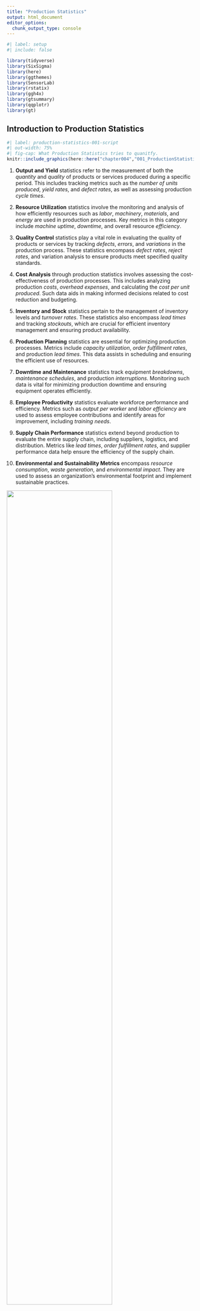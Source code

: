 ```yaml
---
title: "Production Statistics"
output: html_document
editor_options: 
  chunk_output_type: console
---
```


```r
#| label: setup
#| include: false

library(tidyverse)
library(SixSigma)
library(here)
library(ggthemes)
library(SensorLab)
library(rstatix)
library(ggh4x)
library(gtsummary)
library(qqplotr)
library(gt)

```

## Introduction to Production Statistics 

::: {.content-visible when-profile="script"}

```r
#| label: production-statistics-001-script
#| out-width: 75%
#| fig-cap: What Production Statistics tries to quanitfy.
knitr::include_graphics(here::here("chapter004","001_ProductionStatistics.png"))
```

1. **Output and Yield** statistics refer to the measurement of both the *quantity* and *quality* of products or services produced during a specific period. This includes tracking metrics such as the *number of units produced*, *yield rates*, and *defect rates*, as well as assessing production *cycle times*.

2. **Resource Utilization** statistics involve the monitoring and analysis of how efficiently resources such as *labor*, *machinery*, *materials*, and *energy* are used in production processes. Key metrics in this category include *machine uptime*, *downtime*, and overall resource *efficiency*.

3. **Quality Control** statistics play a vital role in evaluating the quality of products or services by tracking *defects*, *errors*, and *variations* in the production process. These statistics encompass *defect rates*, *reject rates*, and variation analysis to ensure products meet specified quality standards.

4. **Cost Analysis** through production statistics involves assessing the cost-effectiveness of production processes. This includes analyzing production *costs*, *overhead expenses*, and calculating the *cost per unit produced*. Such data aids in making informed decisions related to cost reduction and budgeting.

5. **Inventory and Stock** statistics pertain to the management of inventory levels and *turnover rates*. These statistics also encompass *lead times* and tracking *stockouts*, which are crucial for efficient inventory management and ensuring product availability.

6. **Production Planning** statistics are essential for optimizing production processes. Metrics include *capacity utilization*, *order fulfillment rates*, and production *lead times*. This data assists in scheduling and ensuring the efficient use of resources.

7. **Downtime and Maintenance** statistics track equipment *breakdowns*, *maintenance schedules*, and production *interruptions*. Monitoring such data is vital for minimizing production downtime and ensuring equipment operates efficiently.

8. **Employee Productivity** statistics evaluate workforce performance and efficiency. Metrics such as *output per worker* and *labor efficiency* are used to assess employee contributions and identify areas for improvement, including *training needs*.

9. **Supply Chain Performance** statistics extend beyond production to evaluate the entire supply chain, including suppliers, logistics, and distribution. Metrics like *lead times*, *order fulfillment rates*, and supplier performance data help ensure the efficiency of the supply chain.

10. **Environmental and Sustainability Metrics** encompass *resource consumption*, *waste generation*, and *environmental impact*. They are used to assess an organization's environmental footprint and implement sustainable practices.


:::

::: {.content-visible when-profile="slides"}

::: {.r-stack}
![](chapter004/001_ProductionStatistics_000.svg){.fragment .fade-in-then-out width=75% fig-align="center" auto-animate=true}

![](chapter004/001_ProductionStatistics_001.svg){.fragment .fade-in-then-out width=75% fig-align="center" auto-animate=true}

![](chapter004/001_ProductionStatistics_002.svg){.fragment .fade-in-then-out width=75% fig-align="center" auto-animate=true}

![](chapter004/001_ProductionStatistics_003.svg){.fragment .fade-in-then-out width=75% fig-align="center" auto-animate=true}

![](chapter004/001_ProductionStatistics_004.svg){.fragment .fade-in-then-out width=75% fig-align="center" auto-animate=true}
:::

:::


## Control Charts for Variables

### The production

::: {.content-visible when-profile="script"}

```r
#| label: fig-production
#| out-width: 75%
#| fig-cap: The drive shaft production over time

load(here("data","drive_shaft_data.Rdata"))

drive_shaft <- drive_shaft %>% 
  mutate(
    pass_1_fail_0 = 
      case_when(
        (diameter<12.5)&(diameter>11.5)~"PASS",
        TRUE~"FAIL"
      )
  )


drive_shaft %>% 
  filter(group=="group02") %>% 
  ggplot(
    aes(
      x = sample_no, 
      y = diameter,
      group = sample_no
    )
  )+
  geom_point(
    aes(
    ),
    size =5
  )+
  geom_line(
    aes(group = 1),
    color = "gray"
  )+
  scale_y_continuous(
    # limits = c(10,14),
    # expand = c(0,0,0,0)
  )+
  scale_x_continuous(
    breaks = seq(0,100,5),
    expand = c(0.005,0,0,0)
  )+
  theme_bw(base_size = 10)+
  theme(
    legend.position = "bottom"
  )+
  labs(
    title = "drive shaft diameter production",
    x = "time index",
    y = "diameter"
  )

```

In @fig-production the drive shaft production and the behaviour of the mission critical parameter `diameter` is shown over time.

:::

::: {.content-visible when-profile="slides"}

```r
#| label: fig-prod-time
#| out-width: 85%
#| fig-cap: The production data
#| fig-pos: "H"

knitr::include_graphics(here::here("chapter004","002_production_data.gif"))


```

:::

### Run Chart

:::{.r-stack}

:::{.fragment .fade-out}

```r
#| label: fig-run-chart
#| out-width: 85%
#| fig-cap: A run chart with control and warning limits without subgroups.
#| fig-pos: "H"

load(here("data","drive_shaft_data.Rdata"))
# source("spc_helpers.R")

grp02 <- drive_shaft %>% 
  filter(group == "group02")

subgroup <- data.frame(subgroup = rep(seq(1,20),each = 5))

grp02 <- bind_cols(
  grp02, subgroup
)

grp02_mean <- grp02 %>% 
  group_by(subgroup) %>% 
  summarise(
    mean_dia = mean(diameter),
    min_dia = min(diameter),
    max_dia = max(diameter),
    med_dia = median(diameter),
    sd_dia = sd(diameter)
  ) %>% 
  ungroup() %>% 
  add_column(sample_no = as.integer(seq(5,100,5)))

#run chart

grp02 %>% 
  ggplot(
    aes(x = sample_no,
        y = diameter)
  )+
  geom_point()+
  geom_hline(
    aes(
      yintercept = mean(diameter),
      linetype = "mean"
      )
  )+
  geom_hline(
    aes(
      yintercept = cmp_UCL(diameter,n = 1),
      linetype = "UCL"
    )
  )+
  geom_hline(
    aes(
      yintercept = cmp_LCL(diameter,n=1),
      linetype = "LCL"
    )
  )+
  geom_hline(
    aes(
      yintercept = cmp_UWL(diameter,n=1),
      linetype = "UWL"
    )
  )+
  geom_hline(
    aes(
      yintercept = cmp_LWL(diameter,n=1),
      linetype = "LWL"
    )
  )+
  labs(
    title = "run chart",
    linetype = ""
    )+
  scale_linetype_manual(
    values = c(
      "mean" = "solid",
      "UCL" = "dashed",
      "LCL" = "dashed",
      "UWL" = "dotted",
      "LWL" = "dotted"
    )
  )+
  theme_few(base_size = 15)+
  theme(
    legend.position = "bottom"
  )

```

:::

:::{.fragment .fade-in}

\begin{align}
UCL &= \bar{x} + 2.58\frac{sd(x)}{\sqrt{n}} \;\text{with}\;n=1 \\
LCL &= \bar{x} - 2.58\frac{sd(x)}{\sqrt{n}} \;\text{with}\;n=1 \\
UWL &= \bar{x} + 1.96\frac{sd(x)}{\sqrt{n}} \;\text{with}\;n=1 \\
LWL &= \bar{x} - 1.96\frac{sd(x)}{\sqrt{n}} \;\text{with}\;n=1
\end{align}

:::

::: {.content-visible when-profile="script"}

In Shewhart [@0486652327] charts for statistical process control, control limits such as the [Upper Control Limit (UCL)](#UCL), [Lower Control Limit (LCL)](#LCL), [Upper Warning Limit (UWL)](#UWL), and [Lower Warning Limit (LWL)](#LWL) play a crucial role. 
These limits establish boundaries for normal process variability. 
By incorporating confidence intervals, such as $97\%$ or $99\%$, into these limits, a statistical framework is added, providing a nuanced understanding of process variability. 
A $97\%$ confidence interval implies that $97\%$ of data points should fall within the calculated range, while a $99\%$ interval accommodates $99\%$. 
This approach enhances the sensitivity of Shewhart charts, aiding in the timely detection of significant process shifts. 
The choice of confidence level depends on the desired balance between false alarms and the risk of missing genuine deviations from the norm.

:::

:::

### X-bar chart

:::{.r-stack}

:::{.fragment .fade-out}

```r
#| label: fig-xbar
#| out-width: 85%
#| fig-cap: A X-bar chart with control and warning limits based on subgroups of $n=5$
#| fig-pos: "H"

grp02 %>%   
  ggplot()+
  geom_point(
    aes(
      x = subgroup,
      y = diameter,
      ),
    color = "gray",
    size = 2,
    # shape = 8
    )+
  geom_linerange(
    data = grp02_mean,
    aes(
      x = subgroup,
      ymin = min_dia,
      ymax = max_dia),
    color = "gray"
  )+
  geom_point(
    data = grp02_mean,
    aes(x = subgroup,
        y = mean_dia,
        group = 1
        ),
    size = 5
  )+
  geom_line(
    data = grp02_mean,
    aes(x = subgroup,
        y = mean_dia,
        group = 1)
  )+
  geom_hline(
    aes(
      yintercept = median(diameter)
    )
  )+
  geom_hline(
    aes(
      yintercept = cmp_UCL(diameter,n = 5),
      linetype = "UCL"
    )
  )+
  geom_hline(
    aes(
      yintercept = cmp_LCL(diameter,n=5),
      linetype = "LCL"
    )
  )+
  geom_hline(
    aes(
      yintercept = cmp_UWL(diameter,n=5),
      linetype = "UWL"
    )
  )+
  geom_hline(
    aes(
      yintercept = cmp_LWL(diameter,n=5),
      linetype = "LWL"
    )
  )+
  scale_x_continuous(
    breaks = seq(1,20,2),
  )+
  labs(
    title = "X-bar chart",
    x = "sample",
    linetype = ""
  )+
  scale_linetype_manual(
    values = c(
      "mean" = "solid",
      "UCL" = "dashed",
      "LCL" = "dashed",
      "UWL" = "dotted",
      "LWL" = "dotted"
    )
  )+
  theme_bw(base_size = 15)+
  theme(
    legend.position = "bottom"
  )


```

:::

:::{.fragment .fade-in}

\begin{align}
UCL &= \bar{x} + 2.58\frac{sd(x)}{\sqrt{n}} \;\text{with}\;n=5 \\
LCL &= \bar{x} - 2.58\frac{sd(x)}{\sqrt{n}} \;\text{with}\;n=5 \\
UWL &= \bar{x} + 1.96\frac{sd(x)}{\sqrt{n}} \;\text{with}\;n=5 \\
LWL &= \bar{x} - 1.96\frac{sd(x)}{\sqrt{n}} \;\text{with}\;n=5
\end{align}

:::

::: {.content-visible when-profile="script"}

An X-bar chart is a statistical tool for quality control, used to monitor process stability over time. 
It involves collecting data, calculating subgroup means, determining control limits, and plotting the data on a chart. 
By monitoring points relative to the control limits, it helps identify shifts in the process mean, allowing corrective action for consistent quality.

It is effective in quality control because it focuses on detecting changes in the process mean. 
By setting statistical control limits, it distinguishes between common and special causes of variation. 
When data points fall outside these limits, it signals the presence of external factors, prompting corrective action. 
The chart's visual representation of data points over time facilitates early issue detection, supporting a proactive approach to maintaining process stability and continuous improvement in quality control.

:::

:::

### S-Chart

:::{.r-stack}

:::{.fragment .fade-out}

```r
#| label: fig-s-chart
#| out-width: 75%
#| fig-cap: The s chart with control and warning limits.
#| fig-pos: "H"


grp02_mean %>% 
  ggplot(aes(x = subgroup,y = sd_dia))+
  geom_point()+
  geom_hline(
    aes(
      yintercept = cmp_s_mean(sd_dia,n=5),
      linetype = "mean"
    )
  )+
  geom_hline(
    aes(
      yintercept = cmp_UCL_s(sd_dia, n = 5),
      linetype = "UCL"
    )
  )+
  geom_hline(
    aes(
      yintercept = cmp_LCL_s(sd_dia, n = 5),
      linetype = "LCL"
    )
  )+
  geom_hline(
    aes(
      yintercept = cmp_UWL_s(sd_dia, n = 5),
      linetype = "UWL"
    )
  )+
  geom_hline(
    aes(
      yintercept = cmp_LWL_s(sd_dia, n = 5),
      linetype = "LWL"
    )
  )+
  scale_linetype_manual(
    values = c(
      "mean" = "solid",
      "UCL" = "dashed",
      "LCL" = "dashed",
      "UWL" = "dotted",
      "LWL" = "dotted"
    )
  )+
  scale_x_continuous(
    breaks = seq(1,20,2),
  )+
  geom_line()+
  geom_point(
    data = 
  )+
  labs(
    title = "S - Chart",
    y = "standard deviation",
    x = "sample",
    linetype = ""
  )+
  theme_bw(base_size = 15)+
  theme(
    legend.position = "bottom"
  )

```

:::

:::{.fragment .fade-in}

\begin{align}
UCL &= \sigma * \sqrt{\frac{\chi^2_{1-\beta=0.995;n-1}}{n-1}} \;\text{with}\;n=5 \\
LCL &= \sigma * \sqrt{\frac{\chi^2_{1-\beta=0.005;n-1}}{n-1}} \;\text{with}\;n=5 \\
UWL &= \sigma * \sqrt{\frac{\chi^2_{1-\beta=0.975;n-1}}{n-1}} \;\text{with}\;n=5 \\
LWL &= \sigma * \sqrt{\frac{\chi^2_{1-\beta=0.025;n-1}}{n-1}} \;\text{with}\;n=5
\end{align}

:::

::: {.content-visible when-profile="script"}

An S chart, or standard deviation chart, is a type of control chart used in statistical process control. 
It is designed to monitor the variability or dispersion of a process over time. 
The S chart displays the sample standard deviation of a process by plotting it against time or the sequence of samples. 
Similar to other control charts, it typically includes a central line representing the average standard deviation and upper and lower control limits. 
The S chart is useful for detecting shifts or trends in the variability of a process, allowing for timely adjustments or interventions if needed.

:::

:::

## Control Charts for Attributes


### NP Chart

:::{.r-stack}

:::{.fragment .fade-out}

```r
#| label: fig-np-chart
#| out-width: 75%
#| fig-cap: A NP-Chart with control limits.
#| fig-pos: "H"

set.seed(123)

prop_fail = data.frame(
  failed_units = rbinom(n = 10,size = 100,0.1)) %>% 
  mutate(
    prop = failed_units/sum(failed_units),
  ) %>% 
  rowid_to_column(var = "sample_no")


prop_fail %>% 
  ggplot(aes(x = sample_no,y = failed_units))+
  geom_point()+
  geom_line()+
  geom_hline(
    aes(yintercept = 10)
  )+
  geom_hline(
    aes(yintercept = 10+3*sqrt((10*(1-0.1))))
  )+
  scale_y_continuous(
    limits = c(0,NA),
    expand = c(0,0,0.05,0),
    breaks = seq(0,100)
  )+
  scale_x_continuous(
    breaks = seq(1,10)
  )+
  labs(
    title = "P Chart",
    x = "sample",
    y = "fraction non-conforming"
  )+
  theme_bw(base_size = 15)


```

:::

:::{.fragment .fade-in}

\begin{align}
CL = n\bar{p} \pm 3\sqrt{n\bar{p}(1-\bar{p})}
\end{align}

:::

::: {.content-visible when-profile="script"}

An NP chart, also known as a Number of Defects Per Unit chart, is a statistical tool used in quality control to monitor the number of defects or errors in a process over time. 
It is commonly employed in manufacturing and other industries to assess the stability and performance of a production process. 
The chart typically displays the number of defects observed in a sample of units or products, allowing for the identification of trends, patterns, or variations in the defect rates. 
This information aids in quality improvement efforts by enabling organizations to take corrective actions and maintain consistent product or service quality.
:::

:::

### P Chart

:::{.r-stack}

:::{.fragment .fade-out}

```r
#| label: fig-p-chart
#| out-width: 75%
#| fig-cap: A P-Chart with control limits.
#| fig-pos: "H"

set.seed(123)

prop_fail = data.frame(
  failed_units = rbinom(n = 10,size = 100,0.1)) %>% 
  mutate(
    prop = failed_units/sum(failed_units)
  ) %>% 
  rowid_to_column(var = "sample_no")


prop_fail %>% 
  ggplot(aes(x = sample_no,y = prop))+
  geom_point()+
  geom_line()+
  geom_hline(
    aes(yintercept = 0.1)
  )+
  geom_hline(
    aes(yintercept = 0.1+3*sqrt((0.1*(1-0.1))/10))
  )+
  scale_y_continuous(
    limits = c(0,NA),
    expand = c(0,0,0.05,0)
  )+
  scale_x_continuous(
    breaks = seq(1,10)
  )+
  labs(
    title = "P Chart",
    x = "sample",
    y = "number non-conforming"
  )+
  theme_bw(base_size = 15)


```

:::

:::{.fragment .fade-in}

\begin{align}
CL = \bar{p} \pm 3\sqrt{\frac{\bar{p}(1-\bar{p})}{n}}
\end{align}

:::

::: {.content-visible when-profile="script"}

The P chart is designed to track the proportion of nonconforming items or defects within a sample or subgroup over consecutive periods. 
The chart typically consists of a horizontal axis representing time periods and a vertical axis representing the proportion of nonconforming items. 
It helps identify variations and trends in the process, allowing for timely corrective actions when necessary.

P charts are commonly used in industries where the output is binary, such as the presence or absence of a specific attribute, and provide a visual representation of the process's performance, aiding in quality improvement efforts.
:::

:::

## Process Capability and Six Sigma

### How good is good enough?

::: {.content-visible when-profile="slides"}

:::{.r-stack}

:::{.fragment .fade-out}

![What are the joint probabilities?](chapter004/jnt_prob.png)

$$ P_{ges} = ?$$

:::

::: {.fragment .fade-in-then-out}

```r
#| label: fig-prodprob
#| out-width: 95%
#| fig-cap: Probabilities for success in sequence.

fun.1 <- function(x) 0.9^x
fun.2 <- function(x) 0.95^x
fun.3 <- function(x) 0.997^x
fun.4 <- function(x) 0.99975^x
fun.5 <- function(x) 0.98^x


limit_x <- c(0,5)

ggplot(data = data.frame(x = 0), mapping = aes(x = x))+
  stat_function(fun = fun.2,mapping = aes(linetype = "95%"),lwd=1) + 
  stat_function(fun = fun.3,mapping = aes(linetype = "99.7%"),lwd=1) + 
  stat_function(fun = fun.4,mapping = aes(linetype = "99.975%"),lwd=1) + 
  stat_function(fun = fun.5,mapping = aes(linetype = "98%"),lwd=1) + 
  labs(title = 'Probability for success in sequence',
       x='Step Nr',
       y='Probability for success',
       linetype='Probability in\nsingle step')+
  scale_x_continuous(limits = c(1,limit_x[2]),breaks = seq(limit_x[1],limit_x[2],by=1),expand = c(0,0))+
  scale_y_continuous(breaks = seq(0.2,1,by=0.025))+
  scale_color_brewer(palette = 'Spectral')+
  theme_minimal(base_size = 15)+
  theme(panel.grid.minor = element_blank())

```

:::

:::{.fragment .fade-in-then-out}

```r
#| label: fig-sixsigma
#| out-width: 75%
#| fig-cap: The idea of process capabilities
#| fig-pos: "H"

knitr::include_graphics(here::here("chapter004","SixSigma.png"))


```

:::

:::

:::

::: {.content-visible when-profile="script"}


```r
#| label: fig-steps-prob-script
#| out-width: 75%
#| fig-cap: What are the joint probabilities?
#| fig-pos: "H"

knitr::include_graphics(here::here("chapter004","jnt_prob.png"))


```

A success rate of $95\%$ per step (@fig-steps-prob-script) sounds at first glance like a successful process.
After all, having a $95\%$ chance of winning the lottery would be awesome.
Yet, the question is: What are the joint probabilities when we connect five steps sequentially?
From previous chapters we know that the joint probability can be calculated in \eqref{jntprob}.

\begin{align}
P_{ges} = P_1 * P_2 * P_3 * P_4 * P_5 = 0.95^{(n=5)}=0.774 \approx 77.4\% \label{jntprob}
\end{align}


```r
#| label: fig-prodprob-scr
#| out-width: 95%
#| fig-cap: Probabilities for success in sequence.

fun.1 <- function(x) 0.9^x
fun.2 <- function(x) 0.95^x
fun.3 <- function(x) 0.997^x
fun.4 <- function(x) 0.99975^x
fun.5 <- function(x) 0.98^x


limit_x <- c(0,5)

ggplot(data = data.frame(x = 0), mapping = aes(x = x))+
  stat_function(fun = fun.2,mapping = aes(linetype = "95%"),lwd=1) + 
  stat_function(fun = fun.3,mapping = aes(linetype = "99.7%"),lwd=1) + 
  stat_function(fun = fun.4,mapping = aes(linetype = "99.975%"),lwd=1) + 
  stat_function(fun = fun.5,mapping = aes(linetype = "98%"),lwd=1) + 
  labs(title = 'Probability for success in sequence',
       x='Step Nr',
       y='Probability for success',
       linetype='Probability in\nsingle step')+
  scale_x_continuous(limits = c(1,limit_x[2]),breaks = seq(limit_x[1],limit_x[2],by=1),expand = c(0,0))+
  scale_y_continuous(breaks = seq(0.2,1,by=0.025))+
  scale_color_brewer(palette = 'Spectral')+
  theme_minimal()+
  theme(panel.grid.minor = element_blank())

```

The joint probability for n-steps in sequence can therefore be estimated using \eqref{jntprob} and visually represented in @fig-prodprob-scr.
On the x-axis the number of steps is depicted whereas on the y-axis the joint probability is shown for the respective step index.
As also calculated in \eqref{jntprob} after $n=5$ steps the joint probability for a good part drops to around $77\%$, which is not acceptable.
@fig-prodprob-scr shows that not even $98\%$ probability for a good part for a single step results in an acceptable joint probability ($P = 0.98^{n=5} = 0.904$).
A staggering probability of $99.7\%$ for a single step is necessary to still reach a probability for a good part of $98\%$, and this is only true for $n = 5$steps.
For an acceptable [parts per milltion (ppm)](#ppm) rate the acceptable single step probability is $99.975\%$ as shown in @fig-prodprob-scr.

```r
#| label: fig-sixsigma-scr
#| out-width: 90%
#| fig-cap: The origin of the term Six Sigma ($6\sigma$)
#| fig-pos: "H"

knitr::include_graphics(here::here("chapter004","SixSigma.png"))


```

What that means in a tolerance-specification setting is shown in @fig-sixsigma-scr.
In order to ensure a $99.975\%$ for a continuous variable, the process variation (here measured as process standard deviation) must fit **at least 6** times into the actual tolerance/specification window of the [Critical to Quality (CTQ)](#CTQ) measure. 
Additionally, this is only true if the process is *centered*.
The term $6\sigma$ carries this inherent property for a $0ppm$ production, which is favoured by many, but achieved by few.

:::

### The Six Sigma Project Model (DMAIC)


```r
#| label: fig-dmaic
#| out-width: 95%
#| fig-cap: DMAIC Process

knitr::include_graphics(here::here("chapter004","dmaic.png"))

```

::: {.content-visible when-profile="script"}

The Six Sigma Project model consists of five phases in total: (D)efine, (M)easure, (A)nalyse, (I)mprove, (C)ontrol.
In essence these project phases are the application of the scientific method, but in a systematic and industry friendly way.

The *Define* Phase involves setting the project's goals and objectives, identifying key stakeholders, developing a high-level process map, and defining customer requirements and [critical-to-quality (CTQ)](#CTQ) characteristics. 
Additionally, the project scope is established, and a project charter is developed to guide the overall initiative.

In the *Measure* Phase, key process metrics are identified, and relevant data is collected to assess the current state of the process. This phase includes analyzing process capability, creating detailed process maps, performing baseline measurements, and identifying potential data sources to ensure comprehensive data collection.

During the *Analyze* Phase, potential root causes of process variation are identified through data analysis using statistical tools. 
Hypotheses for root causes are developed and verified through further data analysis. 
Root causes are then prioritized based on their impact and feasibility, and findings are validated with stakeholders to ensure accuracy and relevance.

The *Improve* Phase focuses on generating and evaluating potential solutions for process improvement. 
Implementing these improvements involves developing an implementation plan, conducting pilot tests if applicable, and optimizing the process based on feedback. 
Control measures are implemented to sustain the improvements achieved.

Finally, the *Control* Phase involves developing control plans to monitor process performance continuously. 
This includes establishing process controls and standard operating procedures, implementing mistake-proofing measures, and defining [key performance indicators (KPIs)](#KPI). 
Additionally, training programs for process stakeholders are developed, and a system for ongoing monitoring and feedback is established to ensure the process remains effective over time.

:::

{{< pagebreak >}}

### Process Capability - idea

```r
#| label: fig-bullseye
#| out-width: 90%
#| fig-cap: The idea of process capabilities
#| fig-pos: "H"

knitr::include_graphics(here::here("chapter004","003_bullseye.png"))


```

::: {.content-visible when-profile="script"}

Process capability refers to the ability of a process to consistently produce outputs that meet predetermined specifications or requirements. 
It is a measure of how well a process performs relative to its specifications. 
The general idea behind process capability is to assess the inherent variability of a process and determine whether it is capable of producing products or services within the desired quality limits.

1. **Specification Limits**: These are the predetermined limits or requirements for a particular process output, defining the range within which the product or service should fall to meet customer expectations.

2. **Process Variation**: This refers to the natural variability inherent in the process. Sources of variation can include factors such as machine performance, material properties, human factors, and environmental conditions.

3. **Process Capability Indices**: These are statistical measures used to quantify the relationship between process variation and specification limits. Common indices include $C_p$, $C_{pk}$, $P_p$, and $P_{pk}$, which provide insights into whether a process is capable of meeting specifications and how well it is centered within the specification limits.

4. **Assessment and Improvement**: Once process capability is assessed, steps can be taken to improve it if necessary. This may involve reducing process variation, adjusting process parameters, implementing quality control measures, or redesigning the process altogether.

Overall, the goal of analyzing process capability is to ensure that processes are capable of consistently delivering products or services that meet customer requirements, minimize defects, and optimize quality and efficiency.

:::

### High Accuracy - Low Precision

```r
#| label: fig-halp
#| out-width: 90%
#| fig-cap: The spreaded - High Accuracy, Low Precision
#| fig-pos: "H"

knitr::include_graphics(here::here("chapter004","004_HALP.png"))

```

::: {.content-visible when-profile="script"}

In this scenario, the process consistently produces results that are very close to the target or desired value (high accuracy). However, the variation among individual measurements is large, meaning they are not tightly clustered around the target value (low precision).
For example, if a machine consistently produces parts with dimensions close to the desired specifications but with significant variation in each part's dimensions, it exhibits high accuracy but low precision.

:::

### Low Accuracy - Low Precision

```r
#| label: fig-lalp
#| out-width: 90%
#| fig-cap: The worst - Low Accuracy, Low Precision
#| fig-pos: "H"

knitr::include_graphics(here::here("chapter004","005_LALP.png"))

```

::: {.content-visible when-profile="script"}

Here, the process consistently produces results that are far from the target or desired value (low accuracy). 
Additionally, the variation among individual measurements is large, indicating low precision.
An example could be a manufacturing process that consistently produces parts with dimensions that are both far from the desired specifications and vary significantly from one part to another.

:::

### Low Accuracy - High Precision

```r
#| label: fig-lahp
#| out-width: 90%
#| fig-cap: The missing the mark - Low Accuracy, High Precision
#| fig-pos: "H"

knitr::include_graphics(here::here("chapter004","006_LAHP.png"))

```

::: {.content-visible when-profile="script"}

This scenario involves a process that consistently produces results that are tightly clustered around a single point, but that point is far from the target or desired value (low accuracy).
For instance, if a weighing scale consistently displays a weight that is slightly off from the true weight but shows very little variation between repeated measurements, it demonstrates low accuracy but high precision.

:::

### High Accuracy - High Precision

```r
#| label: fig-hahp
#| out-width: 90%
#| fig-cap: The desired - High Accuracy, High Precision
#| fig-pos: "H"

knitr::include_graphics(here::here("chapter004","007_HAHP.png"))

```

::: {.content-visible when-profile="script"}

This is the ideal scenario where the process consistently produces results that are both very close to the target or desired value (high accuracy) and tightly clustered around that value (high precision).
For example, a manufacturing process that consistently produces parts with dimensions very close to the desired specifications and with minimal variation between individual parts exhibits both high accuracy and high precision.

:::

{{< pagebreak >}}

### Computing Process Capabilities

:::{.r-stack}

:::{.fragment .fade-out}

```r
#| label: fig-calc-cpk
#| out-width: 95%
#| fig-cap: The idea to calculate the $C_{pk}$

knitr::include_graphics(here::here("chapter004","calc_Cpk.png"))

```

:::

:::{.fragment .fade-in-then-out}

\begin{align}
C_{p} &= \frac{USL-LSL}{6*sd} \label{CpCalc} \\
C_{pk} &= \frac{\min(USL-\bar{x},\bar{x}-LSL)}{3*sd} \label{CpkCalc}
\end{align}

:::

:::

::: {.content-visible when-profile="script"}

$C_p$ compares the spread of the process variation to the width of the specification limits \eqref{CpCalc}. 
A $C_p$ value greater than $1$ indicates that the process spread fits within the specification limits, suggesting that the process has the *potential* to meet specifications.
However, $C_p$ does not take into account the process mean, so it does *not* provide information about process centering. 
For a more comprehensive assessment of process capability, both $C_p$ and $C_{pk}$ are often used together.

The $C_{pk}$ value indicates the capability of the process relative to the specified limits \eqref{CpkCalc}. 
A $C_{pk}$ value greater than 1 indicates that the process spread (6 standard deviations) fits within the specification limits. 
A value less than 1 indicates that the process spread exceeds the specification limits, indicating potential issues with meeting specifications. 
A higher $C_{pk}$ value indicates better process capability.

:::

### Process Capabilities and ppm

```r
#| label: fig-cpk-ppm
#| out-width: 95%
#| fig-cap: The failed parts per million vs. the $C_{pk}$
#| fig-pos: "H"

ppm <- data.frame(
  Cpk = seq(0.5,2.2,0.01)
) %>% 
  mutate(
    ppm = cmp_ppm_cpk(Cpk)
  )


ppm %>% 
  ggplot(aes(x = Cpk,y= ppm))+
  geom_line(
    linewidth = 2
  )+
  scale_x_continuous(
    breaks = seq(0,3,0.2),
    expand = c(0,0,0,0),
  )+
  scale_y_continuous(
    labels = scales::label_number(),
breaks = c(1000,10000,25000,50000,75000,100000,125000,150000,200000,250000)
  )+
  geom_vline(
    xintercept = 1.33,
    linetype = "dashed"
  )+
  geom_vline(
    xintercept = 1.68,
    linetype = "dashed"
  )+
   geom_vline(
    xintercept = 2,
    linetype = "dashed"
  )+
  geom_label(
    aes(
      x = 1.33,
      y = 70000,
      label = paste0('Cpk: 1.33\nppm: ',cmp_ppm_cpk(1.33))
    ),
    # angle = 90,
    # nudge_x = -0.05
  )+
  geom_label(
    aes(
      x = 1.67,
      y = 70000,
      label = paste0("Cpk: 1.67\nppm: ",cmp_ppm_cpk(1.67))
    ),
    # nudge_x = -0.05
  )+
  geom_label(
    aes(
      x = 2,
      y = 70000,
      label = paste0("Cpk: 2.00\nppm: ",cmp_ppm_cpk(2))
    ),
    # nudge_x = -Cpk: 2.000.1
  )+
  labs(
    title = "ppm vs.Cpk"
  )+
  theme_few(
    base_size = 15
  )

```

::: {.content-visible when-profile="script"}

[Process capability](#Cpk) and [parts per million (PPM)](#ppm) are closely related metrics used to assess the performance of manufacturing processes.
They provide a statistical measure of how well a process can produce output within specified limits. 
[PPM](#ppm) is a measure of the number of defective parts per million produced by the process. 
The connection between [process capability](#Cpk) indices and [PPM](#ppm) can be understood through statistical distributions, primarily the normal distribution, and the concept of defects or non-conformance.

The connection between process capability indices and PPM can be established through the Z-score ([Z-standardization](#Z)), which translates process capability into the probability of defects.

1. Using $C_p$:
Assuming the process is centered and follows a normal distribution: $Z = 3C_p$.
The corresponding [PPM](#ppm) can be found from standard normal distribution tables. 
For example, if $C_p = 1$, then $Z = 3$, and the area under the normal curve beyond $3$ standard deviations on either side is approximately $0.0027$, or $2700PPM$.

2. Using $C_{pk}$
$C_{pk}$ directly relates to the Z-score: $Z = 3C_{pk}$.
The [PPM](#ppm) can be calculated using the [cumulative distribution function](#cdf) for the normal distribution. 
For example, if $C_{pk} = 1.33$, then $Z = 3 \times 1.33 = 3.99$. 
Using standard normal distribution tables, the area beyond $Z = 3.99$ is approximately $0.000066$, or $66ppm$.

:::

## The role of measurement accuracy in production

### Measurement Errors 

```r
#| label: fig-measurement-error
#| out-width: 75%
#| fig-cap: Measurement Errors arise during every measurement.

knitr::include_graphics(here::here("chapter004","006_MeasurementError.png"))
```

::: {.content-visible when-profile="script"}

In scientific experiments and real-world measurements, there are often inherent sources of random error [@Nuzzo_2014]. 
These errors can introduce variability into measurements, and the accumulation of these errors often conforms to a normal distribution. 
For instance, when measuring the diameter of an object with a caliper, small measurement errors can cause the observed values to follow a normal distribution.
Even during such a simple measurement some random errors may include:

1. Parallax Error: Parallax can introduce random errors if the observer's eye is not consistently aligned with the scale or graduations during measurements.

2. Dirt or Debris: Foreign particles or debris on the measuring surfaces can lead to random measurement errors by causing slight variations in the contact points between the caliper and the object.

3. Jaw Alignment: Small variations in the alignment of the caliper jaws from one measurement to another can introduce random errors in measurements.

4. Material Deformation: When measuring soft or deformable materials, random errors can occur due to variations in the material's response to pressure during different measurements.

5. Human Error: Random errors can arise from misreading the scale or not positioning the caliper precisely on the object, especially if different operators are involved.

6. Slop or Play in the Jaws: Variability in the amount of play or slop in the caliper's jaws from one measurement to another can lead to random errors in measurements.

:::


### Significant Digits in Production

```r
#| label: fig-sign-digits
#| out-width: 85%
#| fig-cap: Drawings and specifications are just an approximation of reality.

knitr::include_graphics(here::here("chapter004","significant_digits.png"))
```


::: {.content-visible when-profile="script"}

Significant digits, or significant figures, are vital for precision and quality in production.
They ensure precision, quality, and consistency in production, leading to better efficiency and customer satisfaction.
Significant digits indicate the precision of measurements, ensuring products meet quality standards and specifications.

Applications:

1. Quality Control: Accurate measurements ensure consistent product quality.
2. Tolerances: Precise tolerances (e.g., $\pm0.05 mm$) must be adhered to.
3. Fit and Interchangeability: Parts must fit together correctly, requiring precise measurements.
4. Calibration: Instruments must match the required significant digits for accuracy.
5. Documentation: Accurate recording of measurements is essential for quality reports and compliance.
6. Training: Employees must understand and apply significant digits to maintain standards.

Best Practices:

- Reduce Human Error: Training and audits are essential.
- Use Proper Instruments: Ensure tools can measure accurately.
- Control Environment: Manage factors like temperature and humidity.
- Follow Rounding Rules: Apply proper rounding to maintain precision.

:::


#### General Rule of Thumb 

To maintain accuracy and avoid overestimating the precision of results, it's advisable not to report more significant digits than justified by the precision of the input measurements.

#### Rule of Ten 

In practical terms, for a number to be considered significant, it should be at least ten times greater than the smallest unit of measure (i.e., the least significant digit). This helps in avoiding overestimating the precision and ensures that the reported figures are meaningful.

#### Addition and Subtraction 

When performing addition or subtraction, the result should be reported with the same number of decimal places as the measurement with the fewest decimal places. For instance, if you add $12.11$ (two decimal places) to $0.4$ (one decimal place), the result should be reported with one decimal place, as $12.5$.

#### Multiplication and Division 

When performing multiplication or division, the result should be reported with the same number of significant digits as the measurement with the fewest significant digits. For example, if you multiply $2.34$ (three significant digits) by $0.0$5 (one significant digit), the result should be reported with one significant digit, as $0.1$.

#### edge cases

```r
#| label: fig-edge-case
#| out-width: 75%
#| fig-cap: Edge cases during measuring a simple part.

knitr::include_graphics(here::here("chapter004","edge_case.png"))

```

::: {.content-visible when-profile="script"}

Significant digits can help with edge cases that naturally occur during measurement processes.
As depicted in @fig-edge-case, the first two measurements are well within specification.
The third measurement can actually not be interpreted, as the measurement instrument seems not to be fit for purpose.
The fourth measurement shows, that the product is within the specification, it always holds the number with the smallest number of digits.
The measurement of the fifth product is just within specification, the gage that shoed the last reading is not accurate enough.

There are many rules involved in these kind of edge cases including the rounding of number.
It is referred to [@NISTHandbook] or the national standards for more elaborate discussions about this manner.

:::

### Measurement System Analysis Type I

In conducting a [Measurement System Analysis Type I (MSA1)](#MSA1), the initial step involves focusing on gage as the sole source of variation. 
To achieve this, 50 measurements are performed, each repeated on a reference part. 
This process allows for the isolation and assessment of the gage's impact on the overall measurement system, ensuring that any observed variability is attributed solely to the gage.
The process of doing a [MSA1](#MSA1) is fairly standardized.

#### Potential Capability index $C_g$ {.smaller}

::: {.content-visible when-profile="script"}

From a [MSA1](#MSA1) the [potential Measurement System Capability Index $C_g$](#Cg) can be computed via \eqref{Cg}.

:::

\begin{align}
C_g = \frac{K/100*Tol}{L*\sigma} \label{Cg}
\end{align}

$Tol$
:   Tolerance

$C_g$
:   Capability Gage

K
: percentage of the tolerance ($20\%$)

$\sigma$
:   standard deviations of the tolerance

L
:   number of standard deviations that represent the process ($6\times$)

##### Capability index with systematic error $C_{gk}$ {.smaller}

::: {.content-visible when-profile="script"}

Very similar to the process capability, a [$C_g$](#Cg) gives only the *potential* capability as it does not include if the measures are centered around a mean.
This is overcome by computing the [Measurement Capability Index with systematic error $C_{gk}$](#Cgk), which incorporates the mean via \eqref{Cgk}.

:::

\begin{align}
C_{gk} = \frac{(0.5*K/100)*Tol - |\bar{x}-x_{true}|}{3*\sigma} \label{Cgk}
\end{align}

$Tol$
:   Tolerance

$\bar{x}$
:   mean of the measurements

K
: percentage of the tolerance ($20\%$)

$x_{true}$
:   the "true" value of the reference (calibration)

$\sigma$
:   standard deviation of the measurements

#### MSA1 example

::: {.content-visible when-profile="script"}

```r
#| label: tbl-msa1-summary
#| tbl-cap: The summary of the raw data for the MSA1.

source(here("data","msa1_plots.R"))

measured_data %>% 
  gtsummary::tbl_summary(
    statistic = list(
      all_continuous() ~ "{mean} ({sd})"),
    include = "measured_data"
  )

```

In @tbl-msa1-summary the raw data that was collected during the experiments is depicted, whereas in @fig-msa1-plt the same data is shown in graphical format.

```r
#| label: fig-msa1-plt
#| out-width: 95%
#| fig-cap: The data as measured during the MSA1 with all measures included.

plt_msa

```

On the `x-axis` the measurement index is shown, the `y-axis` shows the measurment value.
One of the main advantages of a [MSA1](#MSA1) is, that a reference value is known, because the values are taken agains a standard reference normal.
This true value (`x_true` in @fig-msa1-plt, dashed black line) allows the estimation of a systematic error.
The $20\%$ tolerance \eqref{Cgk} is shown as dashed green line. 
This is the reduced tolerance in which the gage shall be capable to produce good measurement values.

:::

::: {.content-visible when-profile="slides"}

::: {.r-stack}

::: {.fragment .fade-out}

![ring gauge $20mm$](chapter004/msa1_ring.jpg){width=50%}

* $x_{true} = 20.3020$

:::

::: {.fragment .fade-in-then-out}

![MSA 1 data](chapter004/msa1_data.gif){width=95%}

:::

:::

---

```r

knitr::include_graphics(here::here("chapter004","Will_it_blend.png"))

```

:::

##### Data Distribution

```r
#| label: fig-msa1-qq
#| fig-cap: By definition, measurement errors shoul be normally disitrbuted.

measured_data %>% 
  ggplot(
    aes(
      sample = measured_data
    )
  )+
  stat_qq_band()+
  stat_qq_line()+
  stat_qq_point()+
  labs(
    title = "QQ-Plot of the MSA1 data"
  )+
  theme_few(
    base_size = 15
  )

```

::: {.content-visible when-profile="script"}
Measurement errors are often assumed to be normally distributed due to the [CLT](#clt) and the nature of random processes involved. 
The [CLT](#clt) states that the sum of many independent, random variables tends to follow a normal distribution, even if the original variables are not normally distributed. 
Measurement errors typically result from the combination of numerous small, independent errors, such as instrument precision, environmental factors, and human mistakes. This aggregation leads to a normal distribution of the overall errors.

Additionally, many error sources are random and independent, further supporting the normal distribution assumption. 
The normal distribution is mathematically convenient, being fully described by its mean and variance, which simplifies statistical analysis and hypothesis testing.
Empirical evidence across various fields also shows that measurement errors often approximate a normal distribution.

While the normal distribution is a useful assumption, it may not always be valid. In cases with asymmetric errors, heavy tails, or significant outliers, other distributions may be more appropriate. 
Nonetheless, for many practical purposes, assuming a normal distribution for measurement errors is reasonable and effective.
:::

##### computed values 

```r
#| label: tbl-CgCgk
#| out-width: 75%
#| tbl-cap: $C_g, C_{gk}$ for the measured values

x_mean <- measured_data %>% 
  pull(measured_data) %>% 
  mean() %>% 
  round(.,digits = 4)

x_sd <- measured_data %>% 
  pull(measured_data) %>% 
  sd()%>% 
  round(.,digits = 4)

data.frame(Cg = Cg(x_sd,0.3) |> round(digits = 2), 
           Cgk = Cgk(x_mean,x_sd,x_true, Tol = Tol) |> round(digits = 2)) %>% 
  gt() %>% 
  tab_options(
  table.font.size = 30
)

```

::: {.content-visible when-profile="script"}

In @tbl-CgCgk the numeric values for $C_g$ and $C_{gk}$ are shown.
Both values are well above $1.33$ which indicates that the gage is fit for the measurement purpose at hand (defined by the tolerance).
The *potential* gage capability ($C_g$) is greater than the *actual* gage capability $C_{gk}$ which implies a systematic error, but the numeric values being $>2$ there seems not to be any reason to take serious action.
If the systematic error is significant could be tested using the *t-test for one variable*.

:::

::: {.content-visible when-profile="slides"}

#### MSA1 in the era of AI?

::: {.r-stack}

::: {.fragment .fade-out}

![](chapter004/i_blistering.svg){width=1500px}

:::

::: {.fragment .fade-in-then-out}

![](chapter004/mm_algo_wf.svg){width=2500px}

:::

::: {.fragment .fade-in-then-out}

![](chapter004/mm_algo_out01.svg){width=2500px}

:::

::: {.fragment .fade-in-then-out}

![](chapter004/mm_algo_out02.svg){width=2500px}

:::

::: {.fragment .fade-in-then-out}

![](chapter004/res_algo_rr.svg){width=2500px}

:::

:::

:::

{{< pagebreak >}}

### Measurement System Analysis Type II (Gage R&R) 

::: {.r-stack}

::: {.fragment .fade-in-then-out}


```r
#| label: fig-gagerr-raw
#| out-width: 75%
#| fig-cap: The general principle of a gage R & R

knitr::include_graphics(here::here("chapter004","gage_rr.png"))

```

:::

::: {.content-visible when-profile="script"}

A Gage R&R study assesses the variation in measurements from a specific process by measuring the same parts multiple times with the same instrument by different operators. It helps determine the reliability of the measurement system and identifies areas for improvement.

:::

:::

#### Definitions {.smaller}

::: {.fragment .fade-in}

Accuracy
:   The closeness of agreement between a test result and the accepted reference value[@CanoUnknownTitle2012].

:::

::: {.fragment .fade-in}

Trueness
:   The closeness of agreement between the average value obtained from a large series of test results and an accepted reference value[@CanoUnknownTitle2012].

:::

::: {.fragment .fade-in}

Precision 
:   The closeness of agreement between independent test results obtained under stipulated conditions[@CanoUnknownTitle2012].

:::

::: {.fragment .fade-in}

Repeatability 
:   Precision under repeatability conditions (where independent test results are obtained using the same method on identical test items in the same laboratory by the same operator using the same equipment within short intervals of time)[@CanoUnknownTitle2012].

:::

::: {.fragment .fade-in}

Reproducibility 
:   Precision under reproducibility conditions (where test results are obtained using the same method on identical test items in different laboratories with different operators using different equipment)[@CanoUnknownTitle2012].

:::

#### Introductory example

* A battery manufacturer makes several types of batteries for domestic use.
* Voltage is **C**ritical **T**o **Q**uality (CTQ)

::: {.incremental}

* the parts are the batteries $a = 3$
* the appraisers are the voltmeters $b = 2$
* measurement is taken three times $n = 3$
* $a \times b \times n = 3 \times 2 \times 3 = 18$ measurements

:::

#### The data

```r
#| label: fig-msa2-data
#| out-width: 75%
#| fig-cap: The data from the 18 experiments for the GageR&R

data("ss.data.batteries")

pos <- position_jitter(width = 0.3, seed = 2)


ss.data.batteries %>% 
  ggplot(
    aes(
      x = run,  
      y = voltage
      )
    ) +
  geom_point(
    
  )+
  facet_nested(
    ~battery+voltmeter,
    labeller = label_both
  )+
  theme_bw(base_size = 20)+
  theme(
    legend.position = "bottom"
  )

```

#### The analysis

```r
#| echo: true
#| output: true

anova(lm(voltage ~ battery + voltmeter + battery * voltmeter, 
         data = ss.data.batteries))

```

---

::: {.r-fit-text .v-c}

WOW!

:::

#### Variance decomposition - the theory 

![](chapter004/gage_rr.png){width=95%}

##### Repeatability

\begin{align}
\sigma^2_{Repeatability} = MSE
\end{align}

* directly obtainable in ANOVA table

##### Reproducibility {.smaller}

::: {.r-stack}

::: {.fragment .fade-out}

\begin{align}
\sigma^2_{Reproducibilty} = \sigma^2_{Appraiser} + \sigma^2_{Interaction}
\end{align}

:::

::: {.fragment .fade-in-then-out}

\begin{align}
\sigma^2_{Appraiser} = \frac{MSB-MSAB}{a \times n}
\end{align}

$\sigma^2_{Appraiser}$
:   Variance introduced by appraisers

$MSB$
:   Mean of squares - B

$MSAB$
:   Mean squares of interaction - AB

$a$
:   number of levels for factor - number of batteries: 3

$n$
:   number of replicated measures: 3

:::

::: {.fragment .fade-in-then-out}

\begin{align}
\sigma^2_{Interaction} = \frac{MSBA-MSE}{n}
\end{align}

$\sigma^2_{Interaction}$
:   Variance introduced by interaction

$MSAB$
:   Mean squares of interaction - AB

$MSE$
:   Mean squares of error

$n$
:   number of replicated measures: 3

:::

:::

##### Gage R&R

\begin{align}
\sigma^2_{Gage\;R\&R} = \sigma^2_{Repeatability} + \sigma^2_{Reproducibility}
\end{align}

::: {.fragment .fade-in}
All variance is calculated that comes from the Gage!
:::

::: {.fragment .fade-in}
Are we finished?
:::

::: {.fragment .fade-in}
We measure *something*, so what about the part?
:::

##### Part to Part {.smaller}

\begin{align}
\sigma^2_{Part\; to \; Part} = \frac{MSA-MSAB}{b \times n}
\end{align}

$\sigma^2_{Part\; to \; Part}$
:   Variance introduced by the parts

$MSA$
:   Mean of squares - A

$MSAB$
:   Mean squares of interaction - AB

$b$
:   number of appraisers - number of voltmeters: 2

$n$
:   number of replicated measures: 3

##### Total Variability

![](chapter004/gage_rr_total.png){width=95%}

#### Variance decomposition - the values

```r
raw_gagerr <- anova(lm(voltage ~ battery + voltmeter + battery * voltmeter,  data=ss.data.batteries))

n <- 3

a <- 3

b <- 2

```

\begin{align}
\sigma^2_{Repeatability} &= `r raw_gagerr[3][4,1] %>% round(.,digits = 4)` \nonumber \\
\sigma^2_{Appraiser} &= `r ((raw_gagerr[3][2,1] - raw_gagerr[3][3,1])/(a*n))%>% round(.,digits = 4)` \nonumber \\
\sigma^2_{Interaction} &= `r ((raw_gagerr[3][3,1]-raw_gagerr[3][3,1])/(n))%>% round(.,digits = 4)` <0 \rightarrow 0 \nonumber \\
\sigma^2_{Reproducibility} &= `r ((raw_gagerr[3][2,1] - raw_gagerr[3][3,1])/(a*n))%>% round(.,digits = 4)` \nonumber \\
\sigma^2_{Gage\;R\&R} &= `r (raw_gagerr[3][4,1] + (raw_gagerr[3][2,1] - raw_gagerr[3][3,1])/(a*n))%>% round(.,digits = 4)` \nonumber \\
\sigma^2_{Part\; to \; Part} &= `r ((raw_gagerr[3][1,1] - raw_gagerr[3][3,1])/(b*n))%>% round(.,digits = 4)` \nonumber \\
\sigma^2_{Total} &= `r ((raw_gagerr[3][1,1] - raw_gagerr[3][3,1])/(b*n) + raw_gagerr[3][4,1] + (raw_gagerr[3][2,1] - raw_gagerr[3][3,1])/(a*n))%>% round(.,digits = 4)` \nonumber
\end{align}

#### Gage R&R "standardized output"

```r
#| echo: false
#| output: false

my.rr <- ss.rr(var = voltage, part = battery,appr = voltmeter,data = ss.data.batteries,main = "Six Sigma Gage R&R Measure",sub = "Batteries Project MSA",print_plot = FALSE,lsl = 1, usl = 2)

```

##### AVNOVA table

```r
my.rr$anovaTable
```

##### ANOVA reduced model

```r
my.rr$anovaRed
```

##### Variance decomposition

```r
my.rr$varComp
```

##### Study Variance

```r
my.rr$studyVar
```

##### ndc - number of distinct categories

```r
my.rr$ncat
```


##### standardized graphical output


```r
#| label: fig-gagerr-ex
#| out-width: 50%
#| fig-cap: A standardized graphical output after a complete GageR&R 

knitr::include_graphics(here::here("chapter004","msa2_ss.png"))

```

#### Gage R&R in the classroom

* 3 parts
* 3 volunteers
* 1 recorder
* 1 gage
* 10 experiments
* 3 repetitions

* randomize the trials
* now do it

#### Attribute Agreement Analysis

Attribute Agreement Analysis (AAA) is a statistical method used to evaluate the agreement among multiple observers when assigning categorical ratings to items. 
It involves defining attributes, selecting observers, collecting ratings, and analyzing the data to determine the level of agreement. 
This helps ensure the reliability of assessments and informs decision-making processes.

##### Setup

![](chapter004/aaa.png){width=95%}

##### Results


```r
#| label: tbl-aaa

source(here("data","aaa.R"))

aaa_df %>% 
  gt()

```

##### Overall agreement

\begin{align}
Agreement_{overall} = 100 \times \frac{X}{N}
\end{align}

$X$
:   number of times appraisers agree with reference

$N$
:   number of rows with valid data

::: {.fragment .fade-in}

\begin{align}
Agreement_{overall} = `r overall_agreement`\% \nonumber
\end{align}

:::

##### Appraiser Agreement

\begin{align}
Agreement_{appraiser} = 100 \times \frac{X}{N}
\end{align}

$X$
:   number of times the single appraisers agrees with reference

$N_i$
:   number of runs for the $i$-th appraiser

::: {.fragment .fade-in}

\begin{align}
Appraiser_{1} &= `r single_appraiser_agreement$overall_agreement[[1]] %>% round(.,digits = 1)`\% \nonumber \\
Appraiser_{2} &= `r single_appraiser_agreement$overall_agreement[[2]] %>% round(.,digits = 1)`\% \nonumber
\end{align}

:::

##### Reference Agreement

\begin{align}
Agreement_{reference} = 100 \times \frac{X}{N}
\end{align}

$X$
:   number of times result agrees with the reference

$N_i$
:   number of runs for the $i$-th result

::: {.fragment .fade-in}

\begin{align}
Reference_{bad} &= `r reference_agreement$overall_agreement[[1]] %>% round(.,digits = 1)`\% \nonumber \\
Reference_{good} &= `r reference_agreement$overall_agreement[[2]] %>% round(.,digits = 1)`\% \nonumber
\end{align}

:::

##### Run agreement

\begin{align}
Agreement_{run} = 100 \times \frac{X}{N}
\end{align}

$X$
:   number of reference agreement in runs

$N_i$
:   number of runs for the $i$-th run

::: {.fragment .fade-in}

\begin{align}
Reference_{1} &= `r run_agreement$overall_agreement[[1]] %>% round(.,digits = 1)`\% \nonumber \\
Reference_{2} &= `r run_agreement$overall_agreement[[2]] %>% round(.,digits = 1)`\% \nonumber
\end{align}

:::

##### Appraiser and reference agreement

\begin{align}
Agreement_{appraiser \; ref} = 100 \times \frac{X}{N}
\end{align}

$X$
:   number of reference agreement in for appraisers in reference class

$N_i$
:   number of agreements for the $i$-th appraiser and the $i$-th standard


```r
#| label: tbl-app-ref-agree
#| out-width: 75%

appraiser_ref_agreement %>% 
  select(
    appraiser,
    reference,
    overall_agreement
  ) %>% 
  mutate(
    overall_agreement = overall_agreement/100
  ) %>% 
  ungroup() %>% 
  gt() %>% 
  fmt_percent(columns = overall_agreement) 

```

##### graphical representation

::: {.r-stack}

::: {.fragment .fade-out}

```r
#| label: fig-sngl-app-ref
#| out-width: 95%
#| fig-cap: Single appraiser agreement to reference.

plt_sngl_app <- single_appraiser_agreement %>% 
  ggplot(
    aes(
      x = appraiser,
      y = overall_agreement
    )
  )+
  geom_col()+
  scale_y_continuous(
    expand = c(0,0,0.05,0)
  )+
  scale_x_continuous(
    breaks = c(1,2)
  )+
  labs(
    title = "single appraiser agreement to reference"
  )+
  theme_minimal(base_size = 20)

plt_sngl_app

```

:::

::: {.fragment .fade-in-then-out}

```r
#| label: fig-sngl-ref-agreement
#| out-width: 95%
#| fig-cap: How good is the agreement in the reference?

plt_ref_agr <- reference_agreement %>% 
  ggplot(
    aes(
      x = reference,
      y = overall_agreement
    )
  )+
  geom_col()+
  scale_y_continuous(
    expand = c(0,0,0.05,0)
  )+
  labs(
    title = "single reference agreement to reference"
  )+
  theme_minimal(base_size = 20)

plt_ref_agr

```

:::

::: {.fragment .fade-in-then-out}

```r
#| label: fig-ref-agree
#| out-width: 95%
#| fig-cap: Single run agreement to reference.

plt_sngl_run <- run_agreement %>% 
  ggplot(
    aes(
      x = runs,
      y = overall_agreement
    )
  )+
  geom_col()+
  scale_y_continuous(
    expand = c(0,0,0.05,0)
  )+
  scale_x_continuous(
    breaks = c(1,2)
  )+
  labs(
    title = "single run agreement to reference"
  )+
  theme_minimal(base_size = 20)

plt_sngl_run

```

:::

::: {.fragment .fade-in-then-out}


```r
#| label: fig-asdf
#| out-width: 75%
#| fig-cap: Appraiser ref agreement

plt_appr_ref_agr <- appraiser_ref_agreement %>% 
  ggplot(
    aes(
      x = appraiser,
      y = overall_agreement,
      fill = reference
    )
  )+
  geom_col(position = "dodge")+
  scale_y_continuous(
    expand = c(0,0,0.05,0)
  )+
  scale_x_continuous(
    breaks = c(1,2)
  )+
  scale_fill_brewer(
    palette = "Set1"
  )+
  theme_minimal(base_size = 20)


plt_appr_ref_agr

```

:::

::: {.fragment .fade-in-then-out}

```r
#| layout-ncol: 2

plt_sngl_app
plt_sngl_run
plt_ref_agr
plt_appr_ref_agr

```

:::

:::

